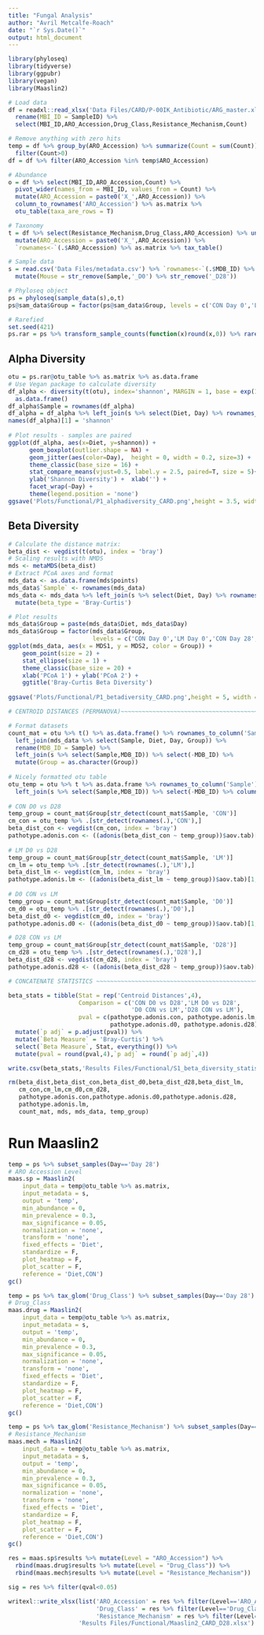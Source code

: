 ```yaml
---
title: "Fungal Analysis"
author: "Avril Metcalfe-Roach"
date: "`r Sys.Date()`"
output: html_document
---
```


```r
library(phyloseq)
library(tidyverse)
library(ggpubr)
library(vegan)
library(Maaslin2)

# Load data
df = readxl::read_xlsx('Data Files/CARD/P-00IK_Antibiotic/ARG_master.xlsx') %>% 
  rename(MBI_ID = SampleID) %>% 
  select(MBI_ID,ARO_Accession,Drug_Class,Resistance_Mechanism,Count)

# Remove anything with zero hits
temp = df %>% group_by(ARO_Accession) %>% summarize(Count = sum(Count)) %>% ungroup %>% 
  filter(Count>0)
df = df %>% filter(ARO_Accession %in% temp$ARO_Accession)

# Abundance
o = df %>% select(MBI_ID,ARO_Accession,Count) %>% 
  pivot_wider(names_from = MBI_ID, values_from = Count) %>% 
  mutate(ARO_Accession = paste0('X_',ARO_Accession)) %>% 
  column_to_rownames('ARO_Accession') %>% as.matrix %>% 
  otu_table(taxa_are_rows = T)

# Taxonomy
t = df %>% select(Resistance_Mechanism,Drug_Class,ARO_Accession) %>% unique() %>% 
  mutate(ARO_Accession = paste0('X_',ARO_Accession)) %>% 
  `rownames<-`(.$ARO_Accession) %>% as.matrix %>% tax_table()

# Sample data
s = read.csv('Data Files/metadata.csv') %>% `rownames<-`(.$MDB_ID) %>% 
  mutate(Mouse = str_remove(Sample,'_D0') %>% str_remove('_D28'))

# Phyloseq object
ps = phyloseq(sample_data(s),o,t)
ps@sam_data$Group = factor(ps@sam_data$Group, levels = c('CON Day 0','LM Day 0','CON Day 28','LM Day 28'))

# Rarefied
set.seed(421)
ps.rar = ps %>% transform_sample_counts(function(x)round(x,0)) %>% rarefy_even_depth()
```

## Alpha Diversity

```r
otu = ps.rar@otu_table %>% as.matrix %>% as.data.frame
# Use Vegan package to calculate diversity
df_alpha <- diversity(t(otu), index='shannon', MARGIN = 1, base = exp(1)) %>%
  as.data.frame()
df_alpha$Sample = rownames(df_alpha)
df_alpha = df_alpha %>% left_join(s %>% select(Diet, Day) %>% rownames_to_column('Sample'))
names(df_alpha)[1] = 'shannon'
  
# Plot results - samples are paired
ggplot(df_alpha, aes(x=Diet, y=shannon)) + 
      geom_boxplot(outlier.shape = NA) +
      geom_jitter(aes(color=Day),  height = 0, width = 0.2, size=3) + 
      theme_classic(base_size = 16) +
      stat_compare_means(vjust=0.5, label.y = 2.5, paired=T, size = 5)+
      ylab('Shannon Diversity') +  xlab('') +
      facet_wrap(~Day) +
      theme(legend.position = 'none')
ggsave('Plots/Functional/P1_alphadiversity_CARD.png',height = 3.5, width = 6)
```

## Beta Diversity

```r
# Calculate the distance matrix:
beta_dist <- vegdist(t(otu), index = 'bray')
# Scaling results with NMDS
mds <- metaMDS(beta_dist)
# Extract PCoA axes and format
mds_data <- as.data.frame(mds$points)
mds_data$`Sample` <- rownames(mds_data)
mds_data <- mds_data %>% left_join(s %>% select(Diet, Day) %>% rownames_to_column('Sample')) %>% 
  mutate(beta_type = 'Bray-Curtis')

# Plot results
mds_data$Group = paste(mds_data$Diet, mds_data$Day)
mds_data$Group = factor(mds_data$Group, 
                        levels = c('CON Day 0','LM Day 0','CON Day 28','LM Day 28'))
ggplot(mds_data, aes(x = MDS1, y = MDS2, color = Group)) +
    geom_point(size = 2) + 
    stat_ellipse(size = 1) +
    theme_classic(base_size = 20) + 
    xlab('PCoA 1') + ylab('PCoA 2') +
    ggtitle('Bray-Curtis Beta Diversity')
  
ggsave('Plots/Functional/P1_betadiversity_CARD.png',height = 5, width = 7)
```

```r
# CENTROID DISTANCES (PERMANOVA)~~~~~~~~~~~~~~~~~~~~~~~~~~~~~~~~~~~~~~~~~~~~~~~~

# Format datasets
count_mat = otu %>% t() %>% as.data.frame() %>% rownames_to_column('Sample') %>% 
  left_join(mds_data %>% select(Sample, Diet, Day, Group)) %>% 
  rename(MDB_ID = Sample) %>% 
  left_join(s %>% select(Sample,MDB_ID)) %>% select(-MDB_ID) %>% 
  mutate(Group = as.character(Group))
     
# Nicely formatted otu table
otu_temp = otu %>% t %>% as.data.frame %>% rownames_to_column('Sample') %>% rename(MDB_ID = Sample) %>% 
  left_join(s %>% select(Sample,MDB_ID)) %>% select(-MDB_ID) %>% column_to_rownames('Sample')
 
# CON D0 vs D28
temp_group = count_mat$Group[str_detect(count_mat$Sample, 'CON')]
cm_con = otu_temp %>% .[str_detect(rownames(.),'CON'),]
beta_dist_con <- vegdist(cm_con, index = 'bray')
pathotype.adonis.con <- ((adonis(beta_dist_con ~ temp_group))$aov.tab)[1,6] # p value
      
# LM D0 vs D28
temp_group = count_mat$Group[str_detect(count_mat$Sample, 'LM')]
cm_lm = otu_temp %>% .[str_detect(rownames(.),'LM'),]
beta_dist_lm <- vegdist(cm_lm, index = 'bray')
pathotype.adonis.lm <- ((adonis(beta_dist_lm ~ temp_group))$aov.tab)[1,6] # p value
      
# D0 CON vs LM
temp_group = count_mat$Group[str_detect(count_mat$Sample, 'D0')]
cm_d0 = otu_temp %>% .[str_detect(rownames(.),'D0'),]
beta_dist_d0 <- vegdist(cm_d0, index = 'bray')
pathotype.adonis.d0 <- ((adonis(beta_dist_d0 ~ temp_group))$aov.tab)[1,6] # p value

# D28 CON vs LM
temp_group = count_mat$Group[str_detect(count_mat$Sample, 'D28')]
cm_d28 = otu_temp %>% .[str_detect(rownames(.),'D28'),]
beta_dist_d28 <- vegdist(cm_d28, index = 'bray')
pathotype.adonis.d28 <- ((adonis(beta_dist_d28 ~ temp_group))$aov.tab)[1,6] # p value

# CONCATENATE STATISTICS ~~~~~~~~~~~~~~~~~~~~~~~~~~~~~~~~~~~~~~~~~~~~~~~~~~~~~~~

beta_stats = tibble(Stat = rep('Centroid Distances',4),
                    Comparison = c('CON D0 vs D28','LM D0 vs D28',
                                   'D0 CON vs LM','D28 CON vs LM'),
                    pval = c(pathotype.adonis.con, pathotype.adonis.lm,
                             pathotype.adonis.d0, pathotype.adonis.d28)) %>% 
  mutate(`p adj` = p.adjust(pval)) %>% 
  mutate(`Beta Measure` = 'Bray-Curtis') %>% 
  select(`Beta Measure`, Stat, everything()) %>% 
  mutate(pval = round(pval,4),`p adj` = round(`p adj`,4))

write.csv(beta_stats,'Results Files/Functional/S1_beta_diversity_statistics_CARD.csv',row.names = F)

rm(beta_dist,beta_dist_con,beta_dist_d0,beta_dist_d28,beta_dist_lm,
   cm_con,cm_lm,cm_d0,cm_d28,
   pathotype.adonis.con,pathotype.adonis.d0,pathotype.adonis.d28,
   pathotype.adonis.lm,
   count_mat, mds, mds_data, temp_group)
```

# Run Maaslin2
```r
temp = ps %>% subset_samples(Day=='Day 28')
# ARO Accession Level
maas.sp = Maaslin2(
    input_data = temp@otu_table %>% as.matrix, 
    input_metadata = s, 
    output = 'temp', 
    min_abundance = 0,
    min_prevalence = 0.3,
    max_significance = 0.05,
    normalization = 'none',
    transform = 'none',
    fixed_effects = 'Diet',
    standardize = F,
    plot_heatmap = F,
    plot_scatter = F,
    reference = 'Diet,CON')
gc()

temp = ps %>% tax_glom('Drug_Class') %>% subset_samples(Day=='Day 28')
# Drug_Class
maas.drug = Maaslin2(
    input_data = temp@otu_table %>% as.matrix, 
    input_metadata = s, 
    output = 'temp', 
    min_abundance = 0,
    min_prevalence = 0.3,
    max_significance = 0.05,
    normalization = 'none',
    transform = 'none',
    fixed_effects = 'Diet',
    standardize = F,
    plot_heatmap = F,
    plot_scatter = F,
    reference = 'Diet,CON')
gc()

temp = ps %>% tax_glom('Resistance_Mechanism') %>% subset_samples(Day=='Day 28')
# Resistance_Mechanism
maas.mech = Maaslin2(
    input_data = temp@otu_table %>% as.matrix, 
    input_metadata = s, 
    output = 'temp', 
    min_abundance = 0,
    min_prevalence = 0.3,
    max_significance = 0.05,
    normalization = 'none',
    transform = 'none',
    fixed_effects = 'Diet',
    standardize = F,
    plot_heatmap = F,
    plot_scatter = F,
    reference = 'Diet,CON')
gc()
```

```r
res = maas.sp$results %>% mutate(Level = "ARO_Accession") %>%
  rbind(maas.drug$results %>% mutate(Level = "Drug_Class")) %>%
  rbind(maas.mech$results %>% mutate(Level = "Resistance_Mechanism"))

sig = res %>% filter(qval<0.05)

writexl::write_xlsx(list('ARO_Accession' = res %>% filter(Level=='ARO_Accession'),
                         'Drug_Class' = res %>% filter(Level=='Drug_Class'),
                         'Resistance_Mechanism' = res %>% filter(Level=='Resistance_Mechanism')),
                    'Results Files/Functional/Maaslin2_CARD_D28.xlsx')
```